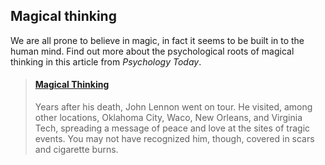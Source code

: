 ## Magical thinking

We are all prone to believe in magic, in fact it seems to be built in to the human mind. Find out more about the psychological roots of magical thinking in this article from *Psychology Today*.

:::{.embedcard}
<blockquote class="embedly-card"><h4><a href="https://www.psychologytoday.com/articles/200803/magical-thinking">Magical Thinking</a></h4><p>Years after his death, John Lennon went on tour. He visited, among other locations, Oklahoma City, Waco, New Orleans, and Virginia Tech, spreading a message of peace and love at the sites of tragic events. You may not have recognized him, though, covered in scars and cigarette burns.</p></blockquote>
<script async src="//cdn.embedly.com/widgets/platform.js" charset="UTF-8"></script>
:::